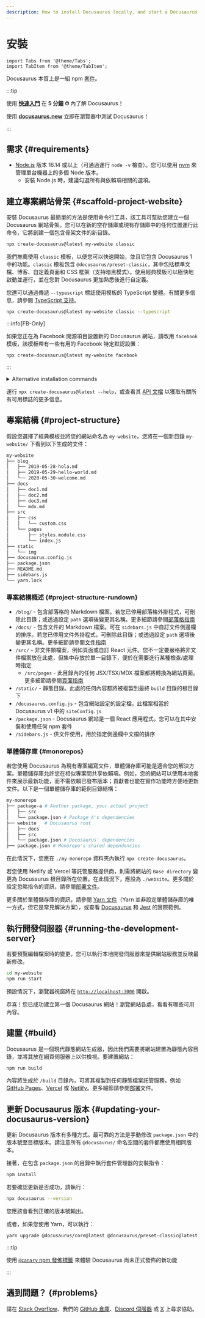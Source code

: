 ```yaml
---
description: How to install Docusaurus locally, and start a Docusaurus site in no time.
---
```


# 安裝

```mdx-code-block
import Tabs from '@theme/Tabs';
import TabItem from '@theme/TabItem';
```

Docusaurus 本質上是一組 npm [套件](https://github.com/facebook/docusaurus/tree/main/packages)。

:::tip

使用 **[快速入門](introduction.mdx#fast-track)** 在 **5 分鐘 ⏱** 內了解 Docusaurus！

使用 **[docusaurus.new](https://docusaurus.new)** 立即在瀏覽器中測試 Docusaurus！

:::

## 需求 {#requirements}

- [Node.js](https://nodejs.org/en/download/) 版本 16.14 或以上（可通過運行 `node -v` 檢查）。您可以使用 [nvm](https://github.com/nvm-sh/nvm) 來管理單台機器上的多個 Node 版本。
  - 安裝 Node.js 時，建議勾選所有與依賴項相關的選項。

## 建立專案網站骨架 {#scaffold-project-website}

安裝 Docusaurus 最簡單的方法是使用命令行工具，該工具可幫助您建立一個 Docusaurus 網站骨架。您可以在新的空存儲庫或現有存儲庫中的任何位置運行此命令，它將創建一個包含骨架文件的新目錄。

```bash
npx create-docusaurus@latest my-website classic
```

我們推薦使用 `classic` 模板，以便您可以快速開始，並且它包含 Docusaurus 1 中的功能。`classic` 模板包含 `@docusaurus/preset-classic`，其中包括標準文檔、博客、自定義頁面和 CSS 框架（支持暗黑模式）。使用經典模板可以極快地啟動並運行，並在您對 Docusaurus 更加熟悉後進行自定義。

您還可以通過傳遞 `--typescript` 標誌使用模板的 TypeScript 變體。有關更多信息，請參閱 [TypeScript 支持](./typescript-support.mdx)。

```bash
npx create-docusaurus@latest my-website classic --typescript
```

:::info[FB-Only]

如果您正在為 Facebook 開源項目設置新的 Docusaurus 網站，請改用 `facebook` 模板，該模板帶有一些有用的 Facebook 特定默認設置：

```bash
npx create-docusaurus@latest my-website facebook
```

:::

<details>
  <summary>Alternative installation commands</summary>

You can also initialize a new project using your preferred project manager:

```bash npm2yarn
npm init docusaurus
```

</details>

運行 `npx create-docusaurus@latest --help`，或查看其 [API 文檔](./api/misc/create-docusaurus.mdx) 以獲取有關所有可用標誌的更多信息。

## 專案結構 {#project-structure}

假設您選擇了經典模板並將您的網站命名為 `my-website`，您將在一個新目錄 `my-website/` 下看到以下生成的文件：

```bash
my-website
├── blog
│   ├── 2019-05-28-hola.md
│   ├── 2019-05-29-hello-world.md
│   └── 2020-05-30-welcome.md
├── docs
│   ├── doc1.md
│   ├── doc2.md
│   ├── doc3.md
│   └── mdx.md
├── src
│   ├── css
│   │   └── custom.css
│   └── pages
│       ├── styles.module.css
│       └── index.js
├── static
│   └── img
├── docusaurus.config.js
├── package.json
├── README.md
├── sidebars.js
└── yarn.lock
```

### 專案結構概述 {#project-structure-rundown}

- `/blog/` - 包含部落格的 Markdown 檔案。若您已停用部落格外掛程式，可刪除此目錄；或透過設定 `path` 選項後變更其名稱。更多細節請參閱[部落格指南](blog.mdx)
- `/docs/` - 包含文件的 Markdown 檔案。可在 `sidebars.js` 中自訂文件側邊欄的排序。若您已停用文件外掛程式，可刪除此目錄；或透過設定 `path` 選項後變更其名稱。更多細節請參閱[文件指南](./guides/docs/docs-introduction.mdx)
- `/src/` - 非文件類檔案，例如頁面或自訂 React 元件。您不一定要嚴格將非文件檔案放在此處，但集中存放於單一目錄下，便於在需要進行某種檢查/處理時指定
  - `/src/pages` - 此目錄內的任何 JSX/TSX/MDX 檔案都將轉換為網站頁面。更多細節請參閱[頁面指南](guides/creating-pages.mdx)
- `/static/` - 靜態目錄。此處的任何內容都將被複製到最終 `build` 目錄的根目錄下
- `/docusaurus.config.js` - 包含網站設定的設定檔。此檔案相當於 Docusaurus v1 中的 `siteConfig.js`
- `/package.json` - Docusaurus 網站是一個 React 應用程式。您可以在其中安裝和使用任何 npm 套件
- `/sidebars.js` - 供文件使用，用於指定側邊欄中文檔的排序

### 單體儲存庫 {#monorepos}

若您使用 Docusaurus 為現有專案編寫文件，單體儲存庫可能是適合您的解決方案。單體儲存庫允許您在相似專案間共享依賴項。例如，您的網站可以使用本地套件來展示最新功能，而不需依賴已發布版本；貢獻者也能在實作功能時方便地更新文件。以下是一個單體儲存庫的範例目錄結構：

```bash
my-monorepo
├── package-a # Another package, your actual project
│   ├── src
│   └── package.json # Package A's dependencies
├── website   # Docusaurus root
│   ├── docs
│   ├── src
│   └── package.json # Docusaurus' dependencies
├── package.json # Monorepo's shared dependencies
```

在此情況下，您應在 `./my-monorepo` 資料夾內執行 `npx create-docusaurus`。

若您使用 Netlify 或 Vercel 等託管服務提供商，則需將網站的 `Base directory` 變更為 Docusaurus 根目錄所在位置。在此情況下，應設為 `./website`。更多關於設定忽略指令的資訊，請參閱[部署文件](./deployment.mdx#deploying-to-netlify)。

更多關於單體儲存庫的資訊，請參閱 [Yarn 文件](https://yarnpkg.com/features/workspaces)（Yarn 並非設定單體儲存庫的唯一方式，但它是常見解決方案），或查看 [Docusaurus](https://github.com/facebook/docusaurus) 和 [Jest](https://github.com/facebook/jest) 的實際範例。

## 執行開發伺服器 {#running-the-development-server}

若要預覽編輯檔案時的變更，您可以執行本地開發伺服器來提供網站服務並反映最新修改。

```bash npm2yarn
cd my-website
npm run start
```

預設情況下，瀏覽器視窗將在 [`http://localhost:3000`](http://localhost:3000) 開啟。

恭喜！您已成功建立第一個 Docusaurus 網站！瀏覽網站各處，看看有哪些可用內容。

## 建置 {#build}

Docusaurus 是一個現代靜態網站生成器，因此我們需要將網站建置為靜態內容目錄，並將其放在網頁伺服器上以供檢視。要建置網站：

```bash npm2yarn
npm run build
```

內容將生成於 `/build` 目錄內，可將其複製到任何靜態檔案託管服務，例如 [GitHub Pages](https://pages.github.com/)、[Vercel](https://vercel.com/) 或 [Netlify](https://www.netlify.com/)。更多細節請參閱[部署](deployment.mdx)文件。

## 更新 Docusaurus 版本 {#updating-your-docusaurus-version}

更新 Docusaurus 版本有多種方式。最可靠的方法是手動修改 `package.json` 中的版本號至目標版本。請注意所有 `@docusaurus/` 命名空間的套件都應使用相同版本。


<UpgradeGuide />

接著，在包含 `package.json` 的目錄中執行套件管理器的安裝指令：

```bash npm2yarn
npm install
```

若要確認更新是否成功，請執行：

```bash
npx docusaurus --version
```

您應該會看到正確的版本號輸出。

或者，如果您使用 Yarn，可以執行：

```bash
yarn upgrade @docusaurus/core@latest @docusaurus/preset-classic@latest
```

:::tip

使用 [`@canary` npm 發佈標籤](/community/canary) 來體驗 Docusaurus 尚未正式發佈的新功能

:::

## 遇到問題？ {#problems}

請在 [Stack Overflow](https://stackoverflow.com/questions/tagged/docusaurus)、我們的 [GitHub 倉庫](https://github.com/facebook/docusaurus)、[Discord 伺服器](https://discordapp.com/invite/docusaurus) 或 [X](https://x.com/docusaurus) 上尋求協助。
